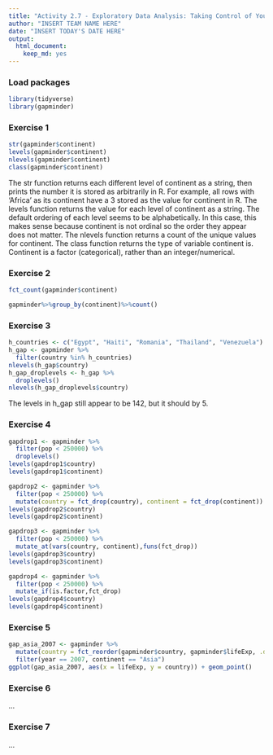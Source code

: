 ```yaml
---
title: "Activity 2.7 - Exploratory Data Analysis: Taking Control of Your Factors"
author: "INSERT TEAM NAME HERE"
date: "INSERT TODAY'S DATE HERE"
output: 
  html_document: 
    keep_md: yes
---
```


### Load packages

```r
library(tidyverse)
library(gapminder)
```


### Exercise 1

```r
str(gapminder$continent)
levels(gapminder$continent)
nlevels(gapminder$continent)
class(gapminder$continent)
```

The str function returns each different level of continent as a string, then prints the number it is stored as arbitrarily in R. For example, all rows with 'Africa' as its continent have a 3 stored as the value for continent in R.
The levels function returns the value for each level of continent as a string. The default ordering of each level seems to be alphabetically. In this case, this makes sense because continent is not ordinal so the order they appear does not matter.
The nlevels function returns a count of the unique values for continent.
The class function returns the type of variable continent is. Continent is a factor (categorical), rather than an integer/numerical.

### Exercise 2

```r
fct_count(gapminder$continent)
```

```r
gapminder%>%group_by(continent)%>%count()
```
### Exercise 3

```r
h_countries <- c("Egypt", "Haiti", "Romania", "Thailand", "Venezuela")
h_gap <- gapminder %>%
  filter(country %in% h_countries)
nlevels(h_gap$country)
h_gap_droplevels <- h_gap %>% 
  droplevels()
nlevels(h_gap_droplevels$country)
```
The levels in h_gap still appear to be 142, but it should by 5.

### Exercise 4
```r
gapdrop1 <- gapminder %>%
  filter(pop < 250000) %>%
  droplevels()
levels(gapdrop1$country)
levels(gapdrop1$continent)
```

``` r
gapdrop2 <- gapminder %>%
  filter(pop < 250000) %>%
  mutate(country = fct_drop(country), continent = fct_drop(continent))
levels(gapdrop2$country)
levels(gapdrop2$continent)
```

```r
gapdrop3 <- gapminder %>%
  filter(pop < 250000) %>%
  mutate_at(vars(country, continent),funs(fct_drop))
levels(gapdrop3$country)
levels(gapdrop3$continent)
```

```r
gapdrop4 <- gapminder %>%
  filter(pop < 250000) %>%
  mutate_if(is.factor,fct_drop)
levels(gapdrop4$country)
levels(gapdrop4$continent)
```


### Exercise 5
```r
gap_asia_2007 <- gapminder %>% 
  mutate(country = fct_reorder(gapminder$country, gapminder$lifeExp, .desc = FALSE)) %>%
  filter(year == 2007, continent == "Asia") 
ggplot(gap_asia_2007, aes(x = lifeExp, y = country)) + geom_point()
```


### Exercise 6

...



### Exercise 7

...

